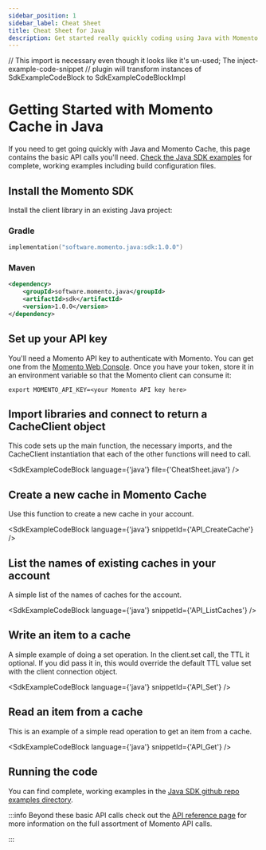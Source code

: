 ```yaml
---
sidebar_position: 1
sidebar_label: Cheat Sheet
title: Cheat Sheet for Java
description: Get started really quickly coding using Java with Momento Cache
---
```


// This import is necessary even though it looks like it's un-used; The inject-example-code-snippet
// plugin will transform instances of SdkExampleCodeBlock to SdkExampleCodeBlockImpl

# Getting Started with Momento Cache in Java

If you need to get going quickly with Java and Momento Cache, this page contains the basic API calls you'll need. [Check the Java SDK examples](https://github.com/momentohq/client-sdk-java/tree/main/examples) for complete, working examples including build configuration files.

## Install the Momento SDK

Install the client library in an existing Java project:

### Gradle

```kotlin
implementation("software.momento.java:sdk:1.0.0")
```

### Maven

```xml
<dependency>
    <groupId>software.momento.java</groupId>
    <artifactId>sdk</artifactId>
    <version>1.0.0</version>
</dependency>
```

## Set up your API key

You'll need a Momento API key to authenticate with Momento.  You can get one from the [Momento Web Console](https://console.gomomento.com/caches).
Once you have your token, store it in an environment variable so that the Momento client can consume it:

```
export MOMENTO_API_KEY=<your Momento API key here>
```

## Import libraries and connect to return a CacheClient object
This code sets up the main function, the necessary imports,  and the CacheClient instantiation that each of the other functions will need to call.

<SdkExampleCodeBlock language={'java'} file={'CheatSheet.java'} />

## Create a new cache in Momento Cache
Use this function to create a new cache in your account.

<SdkExampleCodeBlock language={'java'} snippetId={'API_CreateCache'} />


## List the names of existing caches in your account
A simple list of the names of caches for the account.

<SdkExampleCodeBlock language={'java'} snippetId={'API_ListCaches'} />

## Write an item to a cache
A simple example of doing a set operation. In the client.set call, the TTL it optional. If you did pass it in, this would override the default TTL value set with the client connection object.

<SdkExampleCodeBlock language={'java'} snippetId={'API_Set'} />

## Read an item from a cache
This is an example of a simple read operation to get an item from a cache.

<SdkExampleCodeBlock language={'java'} snippetId={'API_Get'} />

## Running the code

You can find complete, working examples in the [Java SDK github repo examples directory](https://github.com/momentohq/client-sdk-java/tree/main/examples).

:::info
Beyond these basic API calls check out the [API reference page](/cache/develop/api-reference/index.mdx) for more information on the full assortment of Momento API calls.

:::
